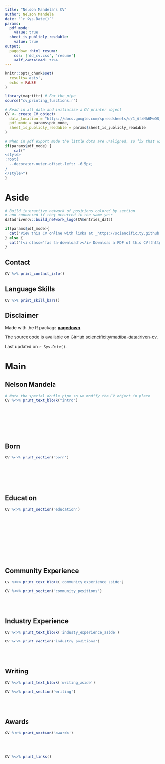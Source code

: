 ```yaml
---
title: "Nelson Mandela's CV"
author: Nelson Mandela
date: "`r Sys.Date()`"
params:
  pdf_mode:
    value: true
  sheet_is_publicly_readable:
    value: true
output:
  pagedown::html_resume:
    css: ['dd_cv.css', 'resume']
    self_contained: true
---
```


```r
knitr::opts_chunk$set(
  results='asis', 
  echo = FALSE
)

library(magrittr) # For the pipe
source("cv_printing_functions.r")

# Read in all data and initialize a CV printer object
CV <- create_CV_object(
  data_location = "https://docs.google.com/spreadsheets/d/1_6fzNA6MwDSjUBXjjV7ThJfKEYj8xxJO9i09IV1cVVY/edit#gid=917338460",  
  pdf_mode = params$pdf_mode,
  sheet_is_publicly_readable = params$sheet_is_publicly_readable
)

```


```r
# When in pdf export mode the little dots are unaligned, so fix that with some conditional CSS.
if(params$pdf_mode) {
    cat("
<style>
:root{
  --decorator-outer-offset-left: -6.5px;
}
</style>")
}
```


Aside
================================================================================

```r
# Build interactive network of positions colored by section
# and connected if they occurred in the same year
datadrivencv::build_network_logo(CV$entries_data)
```


```r
if(params$pdf_mode){
  cat("View this CV online with links at _https://sciencificity.github.io/madiba-datadriven-cv/_")
} else {
  cat("[<i class='fas fa-download'></i> Download a PDF of this CV](https://github.com/sciencificity/madiba-datadriven-cv/blob/master/cv.pdf)")
}
```

Contact {#contact}
--------------------------------------------------------------------------------

```r
CV %>% print_contact_info()
```



Language Skills {#skills}
--------------------------------------------------------------------------------

```r
CV %>% print_skill_bars()
```



Disclaimer {#disclaimer}
--------------------------------------------------------------------------------

Made with the R package [**pagedown**](https://github.com/rstudio/pagedown). 

The source code is available on GitHub [sciencificity/madiba-datadriven-cv](https://github.com/sciencificity/madiba-datadriven-cv).

Last updated on `r Sys.Date()`.



Main
================================================================================

Nelson Mandela {#title}
--------------------------------------------------------------------------------

```r
# Note the special double pipe so we modify the CV object in place
CV %<>% print_text_block("intro") 
```

<br>
<br>
<br>
<br>
<br>

Born {data-icon=superpowers data-concise=true}
--------------------------------------------------------------------------------

```r
CV %<>% print_section('born')
```

<br>
<br>
<br>
<br>


Education {data-icon=user-graduate data-concise=true}
--------------------------------------------------------------------------------

```r
CV %<>% print_section('education')
```

<br>
<br>
<br>
<br>
<br>
<br>
<br>
<br>


Community Experience {data-icon=users}
--------------------------------------------------------------------------------

::: aside
```r
CV %<>% print_text_block('community_experience_aside')
```
:::


```r
CV %<>% print_section('community_positions')
```

<br>
<br>

Industry Experience {data-icon=suitcase}
--------------------------------------------------------------------------------

::: aside
```r
CV %<>% print_text_block('industy_experience_aside')
```
:::

```r
CV %<>% print_section('industry_positions')
```

<!-- These breaks just force a new page so section doesnt get cut off -->
<br>
<br>

Writing {data-icon=book}
--------------------------------------------------------------------------------

::: aside
```r
CV %<>% print_text_block('writing_aside')
```
:::

```r
CV %<>% print_section('writing')
```

<br>
<br>

Awards  {data-icon=award}
--------------------------------------------------------------------------------


```r
CV %<>% print_section('awards')
```

<br>
<br>

```r
CV %<>% print_links()
```

